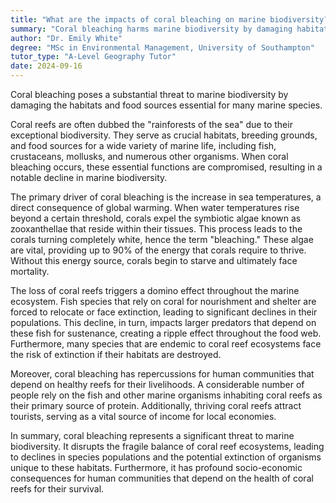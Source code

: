 ```yaml
---
title: "What are the impacts of coral bleaching on marine biodiversity?"
summary: "Coral bleaching harms marine biodiversity by damaging habitats and food sources, leading to declines in various marine species and disrupting ecosystems."
author: "Dr. Emily White"
degree: "MSc in Environmental Management, University of Southampton"
tutor_type: "A-Level Geography Tutor"
date: 2024-09-16
---
```


Coral bleaching poses a substantial threat to marine biodiversity by damaging the habitats and food sources essential for many marine species.

Coral reefs are often dubbed the "rainforests of the sea" due to their exceptional biodiversity. They serve as crucial habitats, breeding grounds, and food sources for a wide variety of marine life, including fish, crustaceans, mollusks, and numerous other organisms. When coral bleaching occurs, these essential functions are compromised, resulting in a notable decline in marine biodiversity.

The primary driver of coral bleaching is the increase in sea temperatures, a direct consequence of global warming. When water temperatures rise beyond a certain threshold, corals expel the symbiotic algae known as zooxanthellae that reside within their tissues. This process leads to the corals turning completely white, hence the term "bleaching." These algae are vital, providing up to $90\%$ of the energy that corals require to thrive. Without this energy source, corals begin to starve and ultimately face mortality.

The loss of coral reefs triggers a domino effect throughout the marine ecosystem. Fish species that rely on coral for nourishment and shelter are forced to relocate or face extinction, leading to significant declines in their populations. This decline, in turn, impacts larger predators that depend on these fish for sustenance, creating a ripple effect throughout the food web. Furthermore, many species that are endemic to coral reef ecosystems face the risk of extinction if their habitats are destroyed.

Moreover, coral bleaching has repercussions for human communities that depend on healthy reefs for their livelihoods. A considerable number of people rely on the fish and other marine organisms inhabiting coral reefs as their primary source of protein. Additionally, thriving coral reefs attract tourists, serving as a vital source of income for local economies.

In summary, coral bleaching represents a significant threat to marine biodiversity. It disrupts the fragile balance of coral reef ecosystems, leading to declines in species populations and the potential extinction of organisms unique to these habitats. Furthermore, it has profound socio-economic consequences for human communities that depend on the health of coral reefs for their survival.
    
